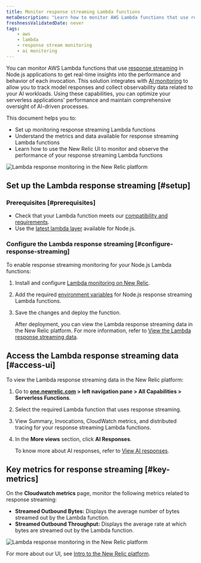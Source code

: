 ```yaml
---
title: Monitor response streaming Lambda functions
metaDescription: "Learn how to monitor AWS Lambda functions that use response streaming in the New Relic."
freshnessValidatedDate: never
tags:
    - aws
    - lambda
    - response stream monitoring
    - ai monitoring
---
```



You can monitor AWS Lambda functions that use [response streaming](https://aws.amazon.com/blogs/compute/introducing-aws-lambda-response-streaming/) in Node.js applications to get real-time insights into the performance and behavior of each invocation. This solution integrates with [AI monitoring](/docs/ai-monitoring/intro-to-ai-monitoring/) to allow you to track model responses and collect observability data related to your AI workloads. Using these capabilities, you can optimize your serverless applications' performance and maintain comprehensive oversight of AI-driven processes.


This document helps you to:

* Set up monitoring response streaming Lambda functions
* Understand the metrics and data available for response streaming Lambda functions 
* Learn how to use the New Relic UI to monitor and observe the performance of your response streaming Lambda functions

<img
    title="New Relic AI Responses page"
    alt="Lambda response monitoring in the New Relic platform"
    src="/images/ss-ai-response-page.gif"
/>

## Set up the Lambda response streaming [#setup]


### Prerequisites [#prerequisites]


* Check that your Lambda function meets our [compatibility and requirements](/docs/serverless-function-monitoring/aws-lambda-monitoring/instrument-lambda-function/compatibility-requirement-lambda-monitoring).
* Use the [latest lambda layer](https://layers.newrelic-external.com) available for Node.js.


### Configure the Lambda response streaming [#configure-response-streaming]

To enable response streaming monitoring for your Node.js Lambda functions:

1. Install and configure [Lambda monitoring on New Relic](/docs/serverless-function-monitoring/aws-lambda-monitoring/instrument-lambda-function/compatibility-requirement-lambda-monitoring).

2. Add the required [environment variables](/docs/serverless-function-monitoring/aws-lambda-monitoring/instrument-lambda-function/env-variables-lambda) for Node.js response streaming Lambda functions.

3. Save the changes and deploy the function.

    After deployment, you can view the Lambda response streaming data in the New Relic platform. For more information, refer to [View the Lambda response streaming data](#view-response-streaming-data).


## Access the Lambda response streaming data [#access-ui]

To view the Lambda response streaming data in the New Relic platform:

1. Go to <DNT>**[one.newrelic.com](https://one.newrelic.com) > left navigation pane > All Capabilities > Serverless Functions**</DNT>.
2. Select the required Lambda function that uses response streaming.
3. View Summary, Invocations, CloudWatch metrics, and distributed tracing for your response streaming Lambda functions.
4. In the **More views** section, click **AI Responses**.

    To know more about AI responses, refer to [View AI responses](/docs/ai-monitoring/explore-ai-data/view-ai-responses).

## Key metrics for response streaming [#key-metrics]

On the **Cloudwatch metrics** page, monitor the following metrics related to response streaming:

* **Streamed Outbound Bytes:** Displays the average number of bytes streamed out by the Lambda function.
* **Streamed Outbound Throughput:** Displays the average rate at which bytes are streamed out by the Lambda function.

<img
    title="New Relic AI Responses page"
    alt="Lambda response monitoring in the New Relic platform"
    src="/images/ss-ai-response.webp"
/>


For more about our UI, see [Intro to the New Relic platform](/docs/new-relic-solutions/new-relic-one/introduction-new-relic-platform).

